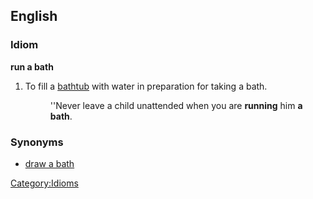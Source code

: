 ==English==

===Idiom===
'''run a bath'''

# To fill a [[bathtub]] with water in preparation for taking a bath.
#: ''Never leave a child unattended when you are '''running''' him '''a bath'''.

===Synonyms===
* [[draw a bath]]

[[Category:Idioms]]